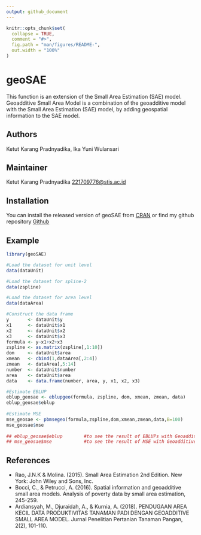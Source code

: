 ```yaml
---
output: github_document
---
```


<!-- README.md is generated from README.Rmd. Please edit that file -->

```r
knitr::opts_chunk$set(
  collapse = TRUE,
  comment = "#>",
  fig.path = "man/figures/README-",
  out.width = "100%"
)
```

# geoSAE

<!-- badges: start -->
<!-- badges: end -->

This function is an extension of the Small Area Estimation (SAE) model. Geoadditive Small Area Model is a combination of the geoadditive model with the Small Area Estimation (SAE) model, by adding geospatial information to the SAE model. 

## Authors

Ketut Karang Pradnyadika, Ika Yuni Wulansari

## Maintainer

Ketut Karang Pradnyadika <221709776@stis.ac.id>

## Installation

You can install the released version of geoSAE from [CRAN](https://CRAN.R-project.org) or find my github repository [Github](https://github.com/ketutdika)

## Example

``` r
library(geoSAE)

#Load the dataset for unit level
data(dataUnit)

#Load the dataset for spline-2
data(zspline)

#Load the dataset for area level
data(dataArea)

#Construct the data frame
y       <- dataUnit$y
x1      <- dataUnit$x1
x2      <- dataUnit$x2
x3      <- dataUnit$x3
formula <- y~x1+x2+x3
zspline <- as.matrix(zspline[,1:10])
dom     <- dataUnit$area
xmean   <- cbind(1,dataArea[,2:4])
zmean   <- dataArea[,5:14]
number  <- dataUnit$number
area    <- dataUnit$area
data    <- data.frame(number, area, y, x1, x2, x3)

#Estimate EBLUP
eblup_geosae <- eblupgeo(formula, zspline, dom, xmean, zmean, data)
eblup_geosae$eblup
 
#Estimate MSE
mse_geosae <- pbmsegeo(formula,zspline,dom,xmean,zmean,data,B=100)
mse_geosae$mse
 
## eblup_geosae$eblup        #to see the result of EBLUPs with Geoadditive Small Area Model each area
## mse_geosae$mse            #to see the result of MSE with Geoadditive Small Area Model each area
```

## References

- Rao, J.N.K & Molina. (2015). Small Area Estimation 2nd Edition. New York: John Wiley and Sons, Inc.
- Bocci, C., & Petrucci, A. (2016). Spatial information and geoadditive small area models. Analysis of poverty data by small area estimation, 245-259.
- Ardiansyah, M., Djuraidah, A., & Kurnia, A. (2018). PENDUGAAN AREA KECIL DATA PRODUKTIVITAS TANAMAN PADI DENGAN GEOADDITIVE SMALL AREA MODEL. Jurnal Penelitian Pertanian Tanaman Pangan, 2(2), 101-110. 



